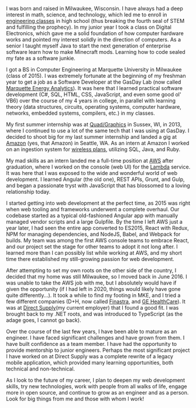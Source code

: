 I was born and raised in Milwaukee, Wisconsin. I have always had
a deep interest in math, science, and technology, which led me
to enroll in [engineering classes](https://www.pltw.org/)
in high school (thus breaking the fourth seal of STEM and
fulfilling the prophecy). In my junior year I took a class on
Digital Electronics, which gave me a solid foundation of how
computer hardware works and pointed my interest solidly in the
direction of computers. As a senior I taught myself Java
to <span className="line-through">
start the next generation of enterprise software</span>
learn how to make Minecraft mods. Learning how to code sealed my fate as
a software junkie.

I got a BS in Computer Engineering at Marquette University in
Milwaukee (class of 2015). I was extremely fortunate at the
beginning of my freshman year to get a job as a Software
Developer at the GasDay Lab (now called
[Marquette Energy Analytics](https://marquetteenergyanalytics.com/)).
It was here that I learned practical software development
(C#, SQL, HTML, CSS, JavaScript, and even some good ol' VB6)
over the course of my 4 years in college, in parallel with
learning theory (data structures, circuits, operating systems,
computer hardware, networks, embedded systems, compilers, etc.)
in my classes.

My first summer internship was at [Quad/Graphics](https://www.quad.com/)
in Sussex, WI, in 2013, where I continued to use a lot of the
same tech that I was using at GasDay. I decided to shoot big for
my last summer internship and landed a gig at [Amazon](https://www.amazon.com/)
(yes, that Amazon) in Seattle, WA. As an intern at Amazon I
worked on an ingestion system for [wireless plans](https://www.amazon.com/b?node=20429280011),
utilizing SQL, Java, and Ruby.

My mad skills as an intern landed me a full-time position at
[AWS](https://aws.amazon.com/) after graduation, where I worked
on the console (web UI) for the [Lambda](https://aws.amazon.com/lambda/)
service. It was here that I was exposed to the wide and
wonderful world of web development. I learned Angular (the old
one), REST APIs, Grunt, and Gulp, and began a passionate tryst
with JavaScript that has blossomed to a loving relationship
today.

I started getting into web development at the perfect time, as
2015 was right when web tooling and frameworks underwent a
complete overhaul. Our codebase started as a typical
old-fashioned Angular app with manually managed vendor scripts
and a large Gulpfile. By the time I left AWS just a year later,
I had seen the entire app converted to ES2015, React with Redux,
NPM for managing dependencies, and NodeJS, Babel, and Webpack
for builds. My team was among the first AWS console teams to
embrace React, and our project set the stage for other teams to
adopt it not long after. I learned more than I can possibly list
while working at AWS, and my short time there established my
still-growing passion for web development.

After attempting to set my own roots on the other side of the
country, I decided that my home was still Milwaukee, so I moved
back in June 2016. I was unable to take the AWS job with me, but
I absolutely would have if given the opportunity (if I had left
in 2020, things would likely have gone quite differently...). It
took a while to find my footing in MKE, and I tried a few
different companies (D+H, now called [Finastra](https://www.finastra.com/),
and [GE HealthCare](https://www.gehealthcare.com/)). It was at
[Direct Supply](https://www.directsupply.com/)(my current employer)
that I found a good fit. I was brought back to my .NET roots,
and was introduced to TypeScript (as the adage goes, I cannot go back).

Over the course of the last few years, I have been able to
mature as an engineer. I have faced significant challenges and
have grown from them. I have built confidence as a team member.
I have had the opportunity to provide mentorship to junior
engineers. Perhaps the most significant project I have worked on
at Direct Supply was a complete rewrite of a legacy mobile
application, which provided many learning opportunities, both
technical and non-technical.

As I look to the future of my career, I plan to deepen my web
development skills, try new technologies, work with people from
all walks of life, engage more in open source, and continue to
grow as an engineer and as a person. Look for big things from me
and those with whom I work!
